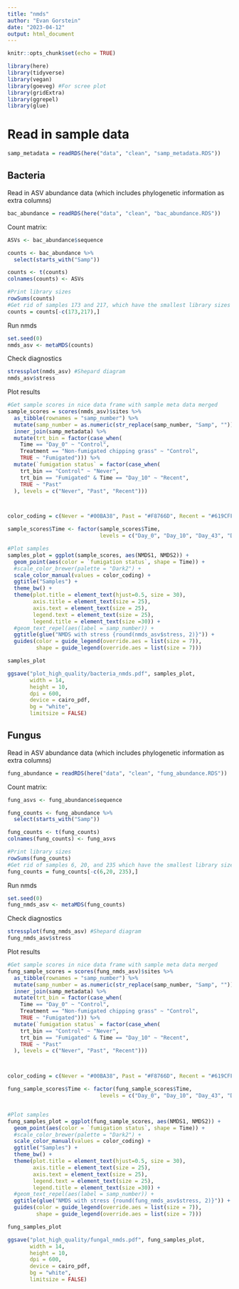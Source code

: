```yaml
---
title: "nmds"
author: "Evan Gorstein"
date: "2023-04-12"
output: html_document
---
```


```r
knitr::opts_chunk$set(echo = TRUE)
```

```r
library(here)
library(tidyverse)
library(vegan)
library(goeveg) #For scree plot
library(gridExtra)
library(ggrepel)
library(glue)
```

# Read in sample data
```r
samp_metadata = readRDS(here("data", "clean", "samp_metadata.RDS"))
```


## Bacteria
Read in ASV abundance data (which includes phylogenetic information as extra columns)
```r
bac_abundance = readRDS(here("data", "clean", "bac_abundance.RDS"))
```


Count matrix:
```r
ASVs <- bac_abundance$sequence

counts <- bac_abundance %>% 
  select(starts_with("Samp"))

counts <- t(counts)
colnames(counts) <- ASVs

#Print library sizes
rowSums(counts)
#Get rid of samples 173 and 217, which have the smallest library sizes
counts = counts[-c(173,217),]
```
Run nmds
```r

set.seed(0)
nmds_asv <- metaMDS(counts)
```
Check diagnostics
```r

stressplot(nmds_asv) #Shepard diagram
nmds_asv$stress
```
Plot results
```r
#Get sample scores in nice data frame with sample meta data merged
sample_scores = scores(nmds_asv)$sites %>%
  as_tibble(rownames = "samp_number") %>%
  mutate(samp_number = as.numeric(str_replace(samp_number, "Samp", ""))) %>%
  inner_join(samp_metadata) %>%
  mutate(trt_bin = factor(case_when(
    Time == "Day_0" ~ "Control",
    Treatment == "Non-fumigated chipping grass" ~ "Control",
    TRUE ~ "Fumigated"))) %>%
  mutate(`fumigation status` = factor(case_when(
    trt_bin == "Control" ~ "Never",
    trt_bin == "Fumigated" & Time == "Day_10" ~ "Recent",
    TRUE ~ "Past"
  ), levels = c("Never", "Past", "Recent")))



color_coding = c(Never = "#00BA38", Past = "#F8766D", Recent = "#619CFF")

sample_scores$Time <- factor(sample_scores$Time, 
                             levels = c("Day_0", "Day_10", "Day_43", "Day_71", "Day_255", "Day_282"))

#Plot samples
samples_plot = ggplot(sample_scores, aes(NMDS1, NMDS2)) +
  geom_point(aes(color = `fumigation status`, shape = Time)) +
  #scale_color_brewer(palette = "Dark2") +
  scale_color_manual(values = color_coding) +
  ggtitle("Samples") +
  theme_bw() +
  theme(plot.title = element_text(hjust=0.5, size = 30),
        axis.title = element_text(size = 25),
        axis.text = element_text(size = 25),
        legend.text = element_text(size = 25),
        legend.title = element_text(size =30)) +
  #geom_text_repel(aes(label = samp_number)) +
  ggtitle(glue("NMDS with stress {round(nmds_asv$stress, 2)}")) +
  guides(color = guide_legend(override.aes = list(size = 7)),
         shape = guide_legend(override.aes = list(size = 7)))

samples_plot 
```

```r
ggsave("plot_high_quality/bacteria_nmds.pdf", samples_plot,
       width = 14,
       height = 10,
       dpi = 600,
       device = cairo_pdf,
       bg = "white",
       limitsize = FALSE)
```

## Fungus 
Read in ASV abundance data (which includes phylogenetic information as extra columns)
```r
fung_abundance = readRDS(here("data", "clean", "fung_abundance.RDS"))
```

Count matrix:
```r
fung_asvs <- fung_abundance$sequence

fung_counts <- fung_abundance %>% 
  select(starts_with("Samp"))

fung_counts <- t(fung_counts)
colnames(fung_counts) <- fung_asvs

#Print library sizes
rowSums(fung_counts)
#Get rid of samples 6, 20, and 235 which have the smallest library sizes
fung_counts = fung_counts[-c(6,20, 235),]
```
Run nmds
```r

set.seed(0)
fung_nmds_asv <- metaMDS(fung_counts)
```

Check diagnostics
```r

stressplot(fung_nmds_asv) #Shepard diagram
fung_nmds_asv$stress
```

Plot results
```r
#Get sample scores in nice data frame with sample meta data merged
fung_sample_scores = scores(fung_nmds_asv)$sites %>%
  as_tibble(rownames = "samp_number") %>%
  mutate(samp_number = as.numeric(str_replace(samp_number, "Samp", ""))) %>%
  inner_join(samp_metadata) %>%
  mutate(trt_bin = factor(case_when(
    Time == "Day_0" ~ "Control",
    Treatment == "Non-fumigated chipping grass" ~ "Control",
    TRUE ~ "Fumigated"))) %>%
  mutate(`fumigation status` = factor(case_when(
    trt_bin == "Control" ~ "Never",
    trt_bin == "Fumigated" & Time == "Day_10" ~ "Recent",
    TRUE ~ "Past"
  ), levels = c("Never", "Past", "Recent")))



color_coding = c(Never = "#00BA38", Past = "#F8766D", Recent = "#619CFF")

fung_sample_scores$Time <- factor(fung_sample_scores$Time, 
                             levels = c("Day_0", "Day_10", "Day_43", "Day_71", "Day_255", "Day_282"))


#Plot samples
fung_samples_plot = ggplot(fung_sample_scores, aes(NMDS1, NMDS2)) +
  geom_point(aes(color = `fumigation status`, shape = Time)) +
  #scale_color_brewer(palette = "Dark2") +
  scale_color_manual(values = color_coding) +
  ggtitle("Samples") +
  theme_bw() +
  theme(plot.title = element_text(hjust=0.5, size = 30),
        axis.title = element_text(size = 25),
        axis.text = element_text(size = 25),
        legend.text = element_text(size = 25),
        legend.title = element_text(size =30)) +
  #geom_text_repel(aes(label = samp_number)) +
  ggtitle(glue("NMDS with stress {round(fung_nmds_asv$stress, 2)}")) +
  guides(color = guide_legend(override.aes = list(size = 7)),
         shape = guide_legend(override.aes = list(size = 7)))

fung_samples_plot 
```

```r
ggsave("plot_high_quality/fungal_nmds.pdf", fung_samples_plot,
       width = 14,
       height = 10,
       dpi = 600,
       device = cairo_pdf,
       bg = "white",
       limitsize = FALSE)
```





